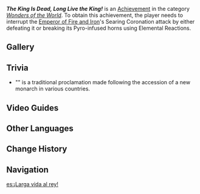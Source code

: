 {{Achievement Infobox
|id           = 82179
|order id     = 2180
|category     = Wonders of the World
|description  = Interrupt the Emperor of Fire and Iron's Searing Coronation.
|requirements = 
|primogems    = 5
|tracking     = 
|topic        = Emperor of Fire and Iron
|type         = Boss
|quest        = 
|hidden       = 1
}}
'''''The King Is Dead, Long Live the King!''''' is an [[Achievement]] in the category ''[[Wonders of the World]]''. To obtain this achievement, the player needs to interrupt the [[Emperor of Fire and Iron]]'s Searing Coronation attack by either defeating it or breaking its Pyro-infused horns using Elemental Reactions. 
<!--
==Gameplay Notes==
*
-->
==Gallery==
{{Preview
|size=300px

|file1=Emperor of Fire and Iron Searing Coronation
|caption1=Searing Coronation
}}

==Trivia==
*"{{w|The king is dead, long live the king!}}" is a traditional proclamation made following the accession of a new monarch in various countries.

==Video Guides==
{{EVT
|video1   = https://youtu.be/COH-miYtqv8
|caption1 = Hidden Achievement: The King Is Dead, Long Live the King!
}}

==Other Languages==
{{Other Languages
|en       = The King Is Dead, Long Live the King!
|zhs      = 吾王崩御，吾王万岁！
|zhs_rm   = Wú Wáng Bēngyù, Wú Wáng Wànsuì!
|zht      = 吾王崩御，吾王萬歲！
|zht_rm   = Wú Wáng Bēngyù, Wú Wáng Wànsuì!
|zh_tl    = The King Has Fallen, Long Live the King!
|ja       = 国王崩御、国王万歳！
|ja_rm    = Kokuou Hougyo, Kokuou Banzai!
|ja_tl    = The King Has Fallen, Long Live the King!
|ko       = 왕이 죽었다, 국왕 만세!
|ko_rm    = 
|ko_tl    = 
|es       = ¡Larga vida al rey!
|es_tl    = Long Live the King!
|fr       = Le roi est mort, vive le roi !
|fr_tl    = The King Is Dead, Long Live the King!
|ru       = Король умер, да здравствует король!
|ru_tl    = The King Is Dead, Long Live the King!
|th       = องค์ราชันเสด็จสวรรคต ขอองค์ราชันทรงพระเจริญ!
|th_rm    = 
|th_tl    = 
|vi       = Quân Vương Sụp Đổ, Quân Vương Vạn Tuế!
|vi_tl    = 
|de       = Der König ist tot, es lebe der König!
|de_tl    = The King Is Dead, Long Live the King!
|id       = Raja Telah Wafat, Raja Panjang Umur!
|id_tl    = The King is Dead, Long Live the King!
|pt       = O Rei Está Morto, Longa Vida ao Rei!
|pt_tl    = 
|tr       = Kral Öldü, Yaşasın Yeni Kral!
|tr_tl    = The King Died, Long Live the New King!
|it       = Il re è morto, lunga vita al re!
|it_tl    = The King is Dead, Long Live to the King!
}}

==Change History==
{{Change History|4.0}}

==Navigation==
{{Achievement Navbox}}

[[es:¡Larga vida al rey!]]
